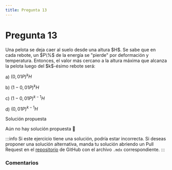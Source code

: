 ```yaml
---
title: Pregunta 13
---
```



# Pregunta 13

<div className="exercise">
Una pelota se deja caer al suelo desde una altura $H$. Se sabe que en cada rebote, un $P\%$ de la energía se "pierde" por deformación y temperatura. Entonces, el valor más cercano a la altura máxima que alcanza la pelota luego del $k$-ésimo rebote será:

a) $(0,01 P)^k H$

b) $(1-0,01 P)^k H$

c) $(1-0,01 P)^{k-1} H$

d) $(0,01 P)^{k-1} H$
</div>

<MDXDetails>
<summary>Solución propuesta</summary>

Aún no hay solución propuesta 🥲

:::info
Si este ejercicio tiene una solución, podría estar incorrecta. Si deseas proponer una solución alternativa, manda tu solución abriendo
un Pull Request en el [repositorio](https://github.com/crow-rojas/apuntes-fundamentals/pulls) de GitHub con el archivo
`.mdx` correspondiente.
:::

</MDXDetails>

### Comentarios

<Disqus
  url="https://crow-rojas.github.io/apuntes-fundamentals/docs/science/dynamics/exercises/2019-2/p13"
  identifier="docs/science/dynamics/exercises/2019-2/p13"
  title="2019-2 Dinámica - Pregunta 13"
/>
